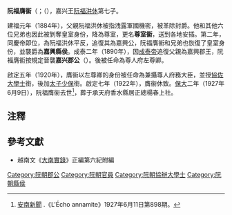 '''阮福膺䘗'''（{{vie|v='''Nguyễn Phúc Ưng Huy'''|hn=阮福膺䘗}}；（{{bd|？||1927年|6月9日}}），嘉兴王[[阮福洪休|阮福洪休]]第七子。

建福元年（1884年），父親阮福洪休被指洩露軍國機密，被革除封爵。他和其他六位兄弟也因此被剝奪皇室身份，降為尊室，更名'''尊室䘗'''，送到各地安插。第二年，同慶帝即位，為阮福洪休平反，追復其為嘉興公，阮福膺䘗和兄弟也恢復了皇室身份，並襲爵為'''嘉興縣侯'''。成泰二年（1890年），因[[成泰帝|成泰帝]]追復父親為嘉興郡王，阮福膺䘗按規定晉襲'''嘉兴郡公'''（{{vie|v=Gia Hưng Quận Công|hn=嘉興郡公}}）。後被任命為尊人府左尊卿。

啟定五年（1920年），膺䘗以左尊卿的身份被任命為兼攝尊人府務大臣，並授[[協佐大學士|協佐大學士]]銜，後加[[太子少保|太子少保]]銜。啟定七年（1922年），膺䘗休致。[[保大_(阮朝)|保大]]二年（1927年6月9日），阮福膺䘗去世<ref>[http://gallica.bnf.fr/ark:/12148/bpt6k7557787h/f5.item 安南新聞] {{Wayback|url=http://gallica.bnf.fr/ark:/12148/bpt6k7557787h/f5.item |date=20180406165612 }}.《L'Écho annamite》1927年6月11日第898期。</ref>，葬于承天府香水縣居正總楊春上社。

==注釋==
{{reflist}}

==參考文獻==
*越南文《[[大南實錄|大南實錄]]》正編第六紀附編

[[Category:阮朝郡公|Category:阮朝郡公]]
[[Category:阮朝官員|Category:阮朝官員]]
[[Category:阮朝協辦大學士|Category:阮朝協辦大學士]]
[[Category:阮朝縣侯|Category:阮朝縣侯]]